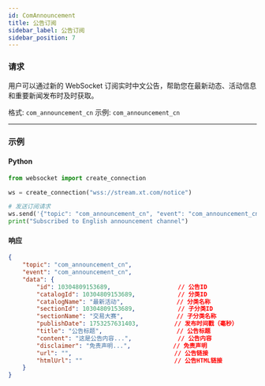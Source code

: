 ```yaml
---
id: ComAnnouncement
title: 公告订阅
sidebar_label: 公告订阅
sidebar_position: 7
---
```


### 请求
用户可以通过新的 WebSocket 订阅实时中文公告，帮助您在最新动态、活动信息和重要新闻发布时及时获取。

格式: `com_announcement_cn`
示例: `com_announcement_cn`

---

### 示例

#### Python
```python
from websocket import create_connection

ws = create_connection("wss://stream.xt.com/notice")

# 发送订阅请求
ws.send('{"topic": "com_announcement_cn", "event": "com_announcement_cn"}')
print("Subscribed to English announcement channel")
```

#### 响应
```json
{
    "topic": "com_announcement_cn",
    "event": "com_announcement_cn",
    "data": {
        "id": 10304809153689,                   // 公告ID
        "catalogId": 10304809153689,            // 分类ID
        "catalogName": "最新活动",               // 分类名称
        "sectionId": 10304809153689,            // 子分类ID
        "sectionName": "交易大赛",               // 子分类名称
        "publishDate": 1753257631403,          // 发布时间戳（毫秒）
        "title": "公告标题",                     // 公告标题
        "content": "这是公告内容...",             // 公告内容
        "disclaimer": "免责声明...",            // 免责声明
        "url": "",                             // 公告链接
        "htmlUrl": ""                          // 公告HTML链接
    }
}
```
